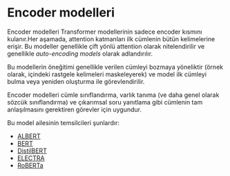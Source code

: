 # Encoder modelleri

<Youtube id="MUqNwgPjJvQ" />

Encoder modelleri Transformer modellerinin sadece encoder kısmını kulanır.Her aşamada, attention katmanları ilk cümlenin bütün kelimelerine erişir. Bu modeller genellikle çift yönlü attention olarak nitelendirilir ve genellikle *auto-encoding models* olarak adlandırılır.

Bu modellerin öneğitimi genellikle verilen cümleyi bozmaya yöneliktir (örnek olarak, içindeki rastgele kelimeleri maskeleyerek) ve model ilk cümleyi bulma veya yeniden oluşturma ile görevlendirilir.

Encoder modelleri cümle sınıflandırma, varlık tanıma (ve daha genel olarak sözcük sınıflandırma) ve çıkarımsal soru yanıtlama gibi cümlenin tam anlaşılmasını gerektiren görevler için uygundur.

Bu model ailesinin temsilcileri şunlardır:

- [ALBERT](https://huggingface.co/transformers/model_doc/albert.html)
- [BERT](https://huggingface.co/transformers/model_doc/bert.html)
- [DistilBERT](https://huggingface.co/transformers/model_doc/distilbert.html)
- [ELECTRA](https://huggingface.co/transformers/model_doc/electra.html)
- [RoBERTa](https://huggingface.co/transformers/model_doc/roberta.html)
